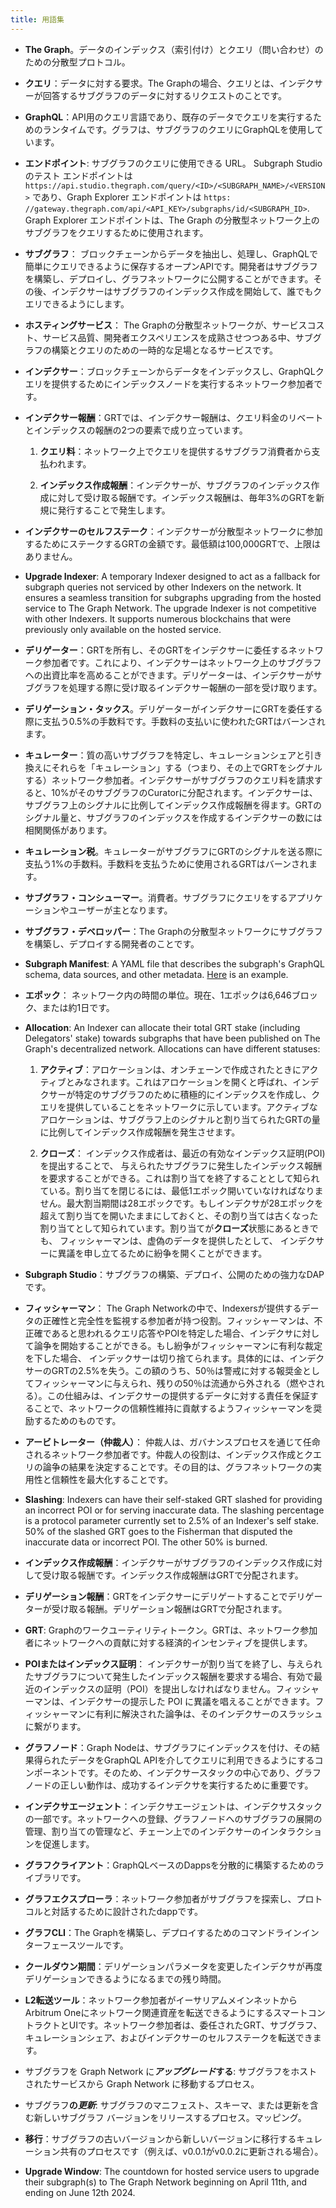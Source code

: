 ```yaml
---
title: 用語集
---
```


- **The Graph**。データのインデックス（索引付け）とクエリ（問い合わせ）のための分散型プロトコル。

- **クエリ**：データに対する要求。The Graphの場合、クエリとは、インデクサーが回答するサブグラフのデータに対するリクエストのことです。

- **GraphQL**：API用のクエリ言語であり、既存のデータでクエリを実行するためのランタイムです。グラフは、サブグラフのクエリにGraphQLを使用しています。

- **エンドポイント**: サブグラフのクエリに使用できる URL。 Subgraph Studio のテスト エンドポイントは `https://api.studio.thegraph.com/query/<ID>/<SUBGRAPH_NAME>/<VERSION>` であり、Graph Explorer エンドポイントは `https: //gateway.thegraph.com/api/<API_KEY>/subgraphs/id/<SUBGRAPH_ID>`. Graph Explorer エンドポイントは、The Graph の分散型ネットワーク上のサブグラフをクエリするために使用されます。

- **サブグラフ**： ブロックチェーンからデータを抽出し、処理し、GraphQLで簡単にクエリできるように保存するオープンAPIです。開発者はサブグラフを構築し、デプロイし、グラフネットワークに公開することができます。その後、インデクサーはサブグラフのインデックス作成を開始して、誰でもクエリできるようにします。

- **ホスティングサービス**： The Graphの分散型ネットワークが、サービスコスト、サービス品質、開発者エクスペリエンスを成熟させつつある中、サブグラフの構築とクエリのための一時的な足場となるサービスです。

- **インデクサー**：ブロックチェーンからデータをインデックスし、GraphQLクエリを提供するためにインデックスノードを実行するネットワーク参加者です。

- **インデクサー報酬**：GRTでは、インデクサー報酬は、クエリ料金のリベートとインデックスの報酬の2つの要素で成り立っています。

  1. **クエリ料**：ネットワーク上でクエリを提供するサブグラフ消費者から支払われます。

  2. **インデックス作成報酬**：インデクサーが、サブグラフのインデックス作成に対して受け取る報酬です。インデックス報酬は、毎年3%のGRTを新規に発行することで発生します。

- **インデクサーのセルフステーク**：インデクサーが分散型ネットワークに参加するためにステークするGRTの金額です。最低額は100,000GRTで、上限はありません。

- **Upgrade Indexer**: A temporary Indexer designed to act as a fallback for subgraph queries not serviced by other Indexers on the network. It ensures a seamless transition for subgraphs upgrading from the hosted service to The Graph Network. The upgrade Indexer is not competitive with other Indexers. It supports numerous blockchains that were previously only available on the hosted service.

- **デリゲーター**：GRTを所有し、そのGRTをインデクサーに委任するネットワーク参加者です。これにより、インデクサーはネットワーク上のサブグラフへの出資比率を高めることができます。デリゲーターは、インデクサーがサブグラフを処理する際に受け取るインデクサー報酬の一部を受け取ります。

- **デリゲーション・タックス**。デリゲーターがインデクサーにGRTを委任する際に支払う0.5%の手数料です。手数料の支払いに使われたGRTはバーンされます。

- **キュレーター**：質の高いサブグラフを特定し、キュレーションシェアと引き換えにそれらを「キュレーション」する（つまり、その上でGRTをシグナルする）ネットワーク参加者。インデクサーがサブグラフのクエリ料を請求すると、10%がそのサブグラフのCuratorに分配されます。インデクサーは、サブグラフ上のシグナルに比例してインデックス作成報酬を得ます。GRTのシグナル量と、サブグラフのインデックスを作成するインデクサーの数には相関関係があります。

- **キュレーション税**。キュレーターがサブグラフにGRTのシグナルを送る際に支払う1%の手数料。手数料を支払うために使用されるGRTはバーンされます。

- **サブグラフ・コンシューマー**。消費者。サブグラフにクエリをするアプリケーションやユーザーが主となります。

- **サブグラフ・デベロッパー**：The Graphの分散型ネットワークにサブグラフを構築し、デプロイする開発者のことです。

- **Subgraph Manifest**: A YAML file that describes the subgraph's GraphQL schema, data sources, and other metadata. [Here](https://github.com/graphprotocol/example-subgraph/blob/master/subgraph.yaml) is an example.

- **エポック**： ネットワーク内の時間の単位。現在、1エポックは6,646ブロック、または約1日です。

- **Allocation**: An Indexer can allocate their total GRT stake (including Delegators' stake) towards subgraphs that have been published on The Graph's decentralized network. Allocations can have different statuses:

  1. **アクティブ**：アロケーションは、オンチェーンで作成されたときにアクティブとみなされます。これはアロケーションを開くと呼ばれ、インデクサーが特定のサブグラフのために積極的にインデックスを作成し、クエリを提供していることをネットワークに示しています。アクティブなアロケーションは、サブグラフ上のシグナルと割り当てられたGRTの量に比例してインデックス作成報酬を発生させます。

  2. **クローズ**： インデックス作成者は、最近の有効なインデックス証明(POI) を提出することで、 与えられたサブグラフに発生したインデックス報酬を要求することができる。これは割り当てを終了することとして知られている。割り当てを閉じるには、最低1エポック開いていなければなりません。最大割当期間は28エポックです。もしインデクサが28エポックを超えて割り当てを開いたままにしておくと、その割り当ては古くなった割り当てとして知られています。割り当てが**クローズ**状態にあるときでも、 フィッシャーマンは、虚偽のデータを提供したとして、 インデクサーに異議を申し立てるために紛争を開くことができます。

- **Subgraph Studio**：サブグラフの構築、デプロイ、公開のための強力なDAPです。

- **フィッシャーマン**： The Graph Networkの中で、Indexersが提供するデータの正確性と完全性を監視する参加者が持つ役割。フィッシャーマンは、不正確であると思われるクエリ応答やPOIを特定した場合、インデクサに対して論争を開始することができる。もし紛争がフィッシャーマンに有利な裁定を下した場合、 インデックサーは切り捨てられます。具体的には、インデクサーのGRTの2.5%を失う。この額のうち、50％は警戒に対する報奨金としてフィッシャーマンに与えられ、残りの50％は流通から外される（燃やされる）。この仕組みは、インデクサーの提供するデータに対する責任を保証することで、ネットワークの信頼性維持に貢献するようフィッシャーマンを奨励するためのものです。

- **アービトレーター（仲裁人）**： 仲裁人は、ガバナンスプロセスを通じて任命されるネットワーク参加者です。仲裁人の役割は、インデックス作成とクエリの論争の結果を決定することです。その目的は、グラフネットワークの実用性と信頼性を最大化することです。

- **Slashing**: Indexers can have their self-staked GRT slashed for providing an incorrect POI or for serving inaccurate data. The slashing percentage is a protocol parameter currently set to 2.5% of an Indexer's self stake. 50% of the slashed GRT goes to the Fisherman that disputed the inaccurate data or incorrect POI. The other 50% is burned.

- **インデックス作成報酬**：インデクサーがサブグラフのインデックス作成に対して受け取る報酬です。インデックス作成報酬はGRTで分配されます。

- **デリゲーション報酬**：GRTをインデクサーにデリゲートすることでデリゲーターが受け取る報酬。デリゲーション報酬はGRTで分配されます。

- **GRT**: Graphのワークユーティリティトークン。GRTは、ネットワーク参加者にネットワークへの貢献に対する経済的インセンティブを提供します。

- **POIまたはインデックス証明**： インデクサーが割り当てを終了し、与えられたサブグラフについて発生したインデックス報酬を要求する場合、有効で最近のインデックスの証明（POI）を提出しなければなりません。フィッシャーマンは、インデクサーの提示した POI に異議を唱えることができます。フィッシャーマンに有利に解決された論争は、そのインデクサーのスラッシュに繋がります。

- **グラフノード**：Graph Nodeは、サブグラフにインデックスを付け、その結果得られたデータをGraphQL APIを介してクエリに利用できるようにするコンポーネントです。そのため、インデクサースタックの中心であり、グラフノードの正しい動作は、成功するインデクサを実行するために重要です。

- **インデクサエージェント**：インデクサエージェントは、インデクサスタックの一部です。ネットワークへの登録、グラフノードへのサブグラフの展開の管理、割り当ての管理など、チェーン上でのインデクサーのインタラクションを促進します。

- **グラフクライアント**：GraphQLベースのDappsを分散的に構築するためのライブラリです。

- **グラフエクスプローラ**：ネットワーク参加者がサブグラフを探索し、プロトコルと対話するために設計されたdappです。

- **グラフCLI**：The Graphを構築し、デプロイするためのコマンドラインインターフェースツールです。

- **クールダウン期間**：デリゲーションパラメータを変更したインデクサが再度デリゲーションできるようになるまでの残り時間。

- **L2転送ツール**：ネットワーク参加者がイーサリアムメインネットからArbitrum Oneにネットワーク関連資産を転送できるようにするスマートコントラクトとUIです。ネットワーク参加者は、委任されたGRT、サブグラフ、キュレーションシェア、およびインデクサーのセルフステークを転送できます。

- サブグラフを Graph Network に***アップグレード*する**: サブグラフをホストされたサービスから Graph Network に移動するプロセス。

- サブグラフ**の*更新***: サブグラフのマニフェスト、スキーマ、または更新を含む新しいサブグラフ バージョンをリリースするプロセス。マッピング。

- **移行**：サブグラフの古いバージョンから新しいバージョンに移行するキュレーション共有のプロセスです（例えば、v0.0.1がv0.0.2に更新される場合）。

- **Upgrade Window**: The countdown for hosted service users to upgrade their subgraph(s) to The Graph Network beginning on April 11th, and ending on June 12th 2024.
